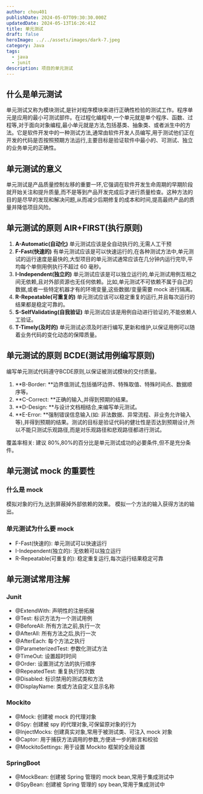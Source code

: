 ```yaml
---
author: chou401
publishDate: 2024-05-07T09:30:30.000Z
updatedDate: 2024-05-13T16:26:41Z
title: 单元测试
draft: false
heroImage: ../../assets/images/dark-7.jpeg
category: Java
tags:
  - java
  - junit
description: 项目的单元测试
---
```


## 什么是单元测试

单元测试又称为模块测试,是针对程序模块来进行正确性检验的测试工作。程序单元是应用的最小可测试部件。在过程化编程中,一个单元就是单个程序、函数、过程等,对于面向对象编程,最小单元就是方法,包括基类、抽象类、或者派生中的方法。它是软件开发中的一种测试方法,通常由软件开发人员编写,用于测试他们正在开发的代码是否按照预期方法运行,主要目标是验证软件中最小的、可测试、独立的业务单元的正确性。

## 单元测试的意义

单元测试是产品质量控制左移的重要一环,它强调在软件开发生命周期的早期阶段就开始关注和提升质量,而不是等到产品开发完成后才进行质量检查。这种方法的目的是尽早的发现和解决问题,从而减少后期修复的成本和时间,提高最终产品的质量并降低项目风险。

## 单元测试的原则 AIR+FIRST(执行原则)

1. **A-Automatic(自动化)**
   单元测试应该是全自动执行的,无需人工干预
2. **F-Fast(快速的)**
   有单元测试应该是可以快速运行的,在各种测试方法中,单元测试的运行速度是最快的,大型项目的单元测试通常应该在几分钟内运行完毕,平均每个单侧用例执行不超过 60 毫秒。
3. **I-Independent(独立的)**
   单元测试应该是可以独立运行的,单元测试用例互相之间无依赖,且对外部资源也无任何依赖。比如,单元测试不可依赖不属于自己的数据,或者一些特定机器才有的环境变量,这些数据/变量需要 mock 进行隔离。
4. **R-Repeatable(可重复的)**
   单元测试应该可以稳定重复的运行,并且每次运行的结果都是稳定可靠的。
5. **S-SelfValidating(自我验证)**
   单元测试应该是用例自动进行验证的,不能依赖人工验证。
6. **T-Timely(及时的)**
   单元测试必须及时进行编写,更新和维护,以保证用例可以随着业务代码的变化动态的保障质量。

## 单元测试的原则 BCDE(测试用例编写原则)

编写单元测试代码遵守BCDE原则,以保证被测试模块的交付质量。

1. **B-Border: **边界值测试,包括循环边界、特殊取值、特殊时间点、数据顺序等。
2. **C-Correct: **正确的输入,并得到预期的结果。
3. **D-Design: **与设计文档相结合,来编写单元测试。
4. **E-Error: **强制错误信息输入(如: 非法数据、异常流程、非业务允许输入等),并得到预期的结果。测试的目标是验证代码的健壮性是否达到预期设计,所以不能只测试乐观路径,而是对乐观路径和悲观路径都进行测试。

覆盖率相关: 建议 80%,80%的百分比是单元测试成功的必要条件,但不是充分条件。

## 单元测试 mock 的重要性

### 什么是 mock

模拟对象的行为,达到屏蔽掉外部依赖的效果。
模拟一个方法的输入获得方法的输出。

### 单元测试为什么要 mock

- F-Fast(快速的): 单元测试可以快速运行
- I-Independent(独立的): 无依赖可以独立运行
- R-Repeatable(可重复的): 稳定重复运行,每次运行结果稳定可靠

## 单元测试常用注解

### Junit

- @ExtendWith: 声明性的注册拓展
- @Test: 标识方法为一个测试用例
- @BeforeAll: 所有方法之前,执行一次
- @AfterAll: 所有方法之后,执行一次
- @AfterEach: 每个方法之执行
- @ParameterizedTest: 参数化测试方法
- @TimeOut: 设置超时时间
- @Order: 设置测试方法的执行顺序
- @RepeatedTest: 重复执行的次数
- @Disabled: 标识禁用的测试类和方法
- @DisplayName: 类或方法自定义显示名称

### Mockito

- @Mock: 创建被 mock 的代理对象
- @Spy: 创建被 spy 的代理对象,可保留原对象的行为
- @InjectMocks: 创建真实对象,常用于被测试类、可注入 mock 对象
- @Captor: 用于捕获方法调用的参数,方便进一步的断言和校验
- @MockitoSettings: 用于设置 Mockito 框架的全局设置

### SpringBoot

- @MockBean: 创建被 Spring 管理的 mock bean,常用于集成测试中
- @SpyBean: 创建被 Spring 管理的 spy bean,常用于集成测试中
